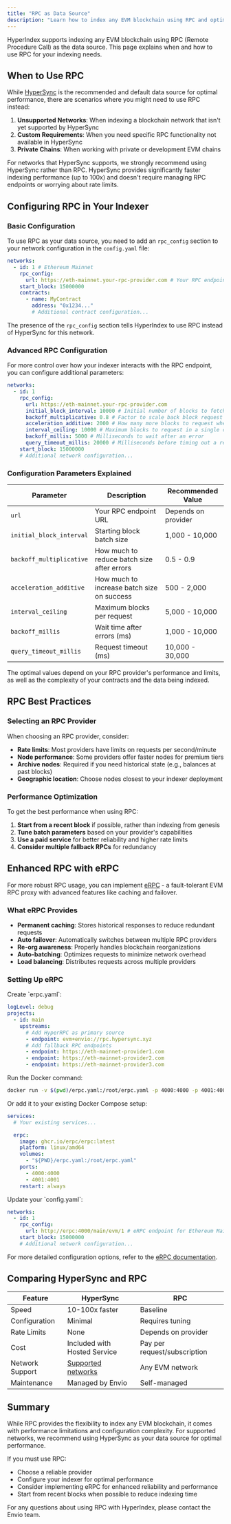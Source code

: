 ```yaml
---
title: "RPC as Data Source"
description: "Learn how to index any EVM blockchain using RPC and optimize performance with HyperIndex"
---
```


HyperIndex supports indexing any EVM blockchain using RPC (Remote Procedure Call) as the data source. This page explains when and how to use RPC for your indexing needs.

## When to Use RPC

While [HyperSync](/HyperIndex/Advanced/hypersync) is the recommended and default data source for optimal performance, there are scenarios where you might need to use RPC instead:

1. **Unsupported Networks**: When indexing a blockchain network that isn't yet supported by HyperSync
2. **Custom Requirements**: When you need specific RPC functionality not available in HyperSync
3. **Private Chains**: When working with private or development EVM chains

<Note>
For networks that HyperSync supports, we strongly recommend using HyperSync rather than RPC. HyperSync provides significantly faster indexing performance (up to 100x) and doesn't require managing RPC endpoints or worrying about rate limits.
</Note>

## Configuring RPC in Your Indexer

### Basic Configuration

To use RPC as your data source, you need to add an `rpc_config` section to your network configuration in the `config.yaml` file:

```yaml icon="/icons/yaml-icon.png" title="config.yaml"
networks:
  - id: 1 # Ethereum Mainnet
    rpc_config:
      url: https://eth-mainnet.your-rpc-provider.com # Your RPC endpoint
    start_block: 15000000
    contracts:
      - name: MyContract
        address: "0x1234..."
        # Additional contract configuration...
```

The presence of the `rpc_config` section tells HyperIndex to use RPC instead of HyperSync for this network.

### Advanced RPC Configuration

For more control over how your indexer interacts with the RPC endpoint, you can configure additional parameters:

```yaml icon="/icons/yaml-icon.png" title="config.yaml"
networks:
  - id: 1
    rpc_config:
      url: https://eth-mainnet.your-rpc-provider.com
      initial_block_interval: 10000 # Initial number of blocks to fetch in each request
      backoff_multiplicative: 0.8 # Factor to scale back block request size after errors
      acceleration_additive: 2000 # How many more blocks to request when successful
      interval_ceiling: 10000 # Maximum blocks to request in a single call
      backoff_millis: 5000 # Milliseconds to wait after an error
      query_timeout_millis: 20000 # Milliseconds before timing out a request
    start_block: 15000000
    # Additional network configuration...
```

### Configuration Parameters Explained

<div style={{display: 'flex', justifyContent: 'center'}}>
<Card>

| Parameter                | Description                                | Recommended Value   |
| ------------------------ | ------------------------------------------ | ------------------- |
| `url`                    | Your RPC endpoint URL                      | Depends on provider |
| `initial_block_interval` | Starting block batch size                  | 1,000 - 10,000      |
| `backoff_multiplicative` | How much to reduce batch size after errors | 0.5 - 0.9           |
| `acceleration_additive`  | How much to increase batch size on success | 500 - 2,000         |
| `interval_ceiling`       | Maximum blocks per request                 | 5,000 - 10,000      |
| `backoff_millis`         | Wait time after errors (ms)                | 1,000 - 10,000      |
| `query_timeout_millis`   | Request timeout (ms)                       | 10,000 - 30,000     |

</Card>
</div>

The optimal values depend on your RPC provider's performance and limits, as well as the complexity of your contracts and the data being indexed.

## RPC Best Practices

### Selecting an RPC Provider

When choosing an RPC provider, consider:

- **Rate limits**: Most providers have limits on requests per second/minute
- **Node performance**: Some providers offer faster nodes for premium tiers
- **Archive nodes**: Required if you need historical state (e.g., balances at past blocks)
- **Geographic location**: Choose nodes closest to your indexer deployment

### Performance Optimization

To get the best performance when using RPC:

1. **Start from a recent block** if possible, rather than indexing from genesis
2. **Tune batch parameters** based on your provider's capabilities
3. **Use a paid service** for better reliability and higher rate limits
4. **Consider multiple fallback RPCs** for redundancy

## Enhanced RPC with eRPC

For more robust RPC usage, you can implement [eRPC](https://github.com/erpc/erpc) - a fault-tolerant EVM RPC proxy with advanced features like caching and failover.

### What eRPC Provides

- **Permanent caching**: Stores historical responses to reduce redundant requests
- **Auto failover**: Automatically switches between multiple RPC providers
- **Re-org awareness**: Properly handles blockchain reorganizations
- **Auto-batching**: Optimizes requests to minimize network overhead
- **Load balancing**: Distributes requests across multiple providers

### Setting Up eRPC

<Steps>

<Step title="Create your eRPC configuration file">
Create `erpc.yaml`:

```yaml icon="/icons/yaml-icon.png" title="erpc.yaml"
logLevel: debug
projects:
  - id: main
    upstreams:
      # Add HyperRPC as primary source
      - endpoint: evm+envio://rpc.hypersync.xyz
      # Add fallback RPC endpoints
      - endpoint: https://eth-mainnet-provider1.com
      - endpoint: https://eth-mainnet-provider2.com
      - endpoint: https://eth-mainnet-provider3.com
```
</Step>

<Step title="Run eRPC using Docker">
Run the Docker command:

```bash icon="terminal" title="terminal"
docker run -v $(pwd)/erpc.yaml:/root/erpc.yaml -p 4000:4000 -p 4001:4001 ghcr.io/erpc/erpc:latest
```

Or add it to your existing Docker Compose setup:

```yaml title="docker-compose.yml"
services:
  # Your existing services...

  erpc:
    image: ghcr.io/erpc/erpc:latest
    platform: linux/amd64
    volumes:
      - "${PWD}/erpc.yaml:/root/erpc.yaml"
    ports:
      - 4000:4000
      - 4001:4001
    restart: always
```
</Step>

<Step title="Configure HyperIndex to use eRPC">
Update your `config.yaml`:

```yaml icon="/icons/yaml-icon.png" title="config.yaml"
networks:
  - id: 1
    rpc_config:
      url: http://erpc:4000/main/evm/1 # eRPC endpoint for Ethereum Mainnet
    start_block: 15000000
    # Additional network configuration...
```
</Step>

</Steps>

For more detailed configuration options, refer to the [eRPC documentation](https://docs.erpc.cloud/config/example).

## Comparing HyperSync and RPC

<div style={{display: 'flex', justifyContent: 'center'}}>
<Card>

| Feature         | HyperSync                                                          | RPC                          |
| --------------- | ------------------------------------------------------------------ | ---------------------------- |
| Speed           | 10-100x faster                                                     | Baseline                     |
| Configuration   | Minimal                                                            | Requires tuning              |
| Rate Limits     | None                                                               | Depends on provider          |
| Cost            | Included with Hosted Service                                       | Pay per request/subscription |
| Network Support | [Supported networks](/HyperSync/hypersync-supported-networks) | Any EVM network              |
| Maintenance     | Managed by Envio                                                   | Self-managed                 |

</Card>
</div>

## Summary

While RPC provides the flexibility to index any EVM blockchain, it comes with performance limitations and configuration complexity. For supported networks, we recommend using HyperSync as your data source for optimal performance.

If you must use RPC:

- Choose a reliable provider
- Configure your indexer for optimal performance
- Consider implementing eRPC for enhanced reliability and performance
- Start from recent blocks when possible to reduce indexing time

For any questions about using RPC with HyperIndex, please contact the Envio team.

